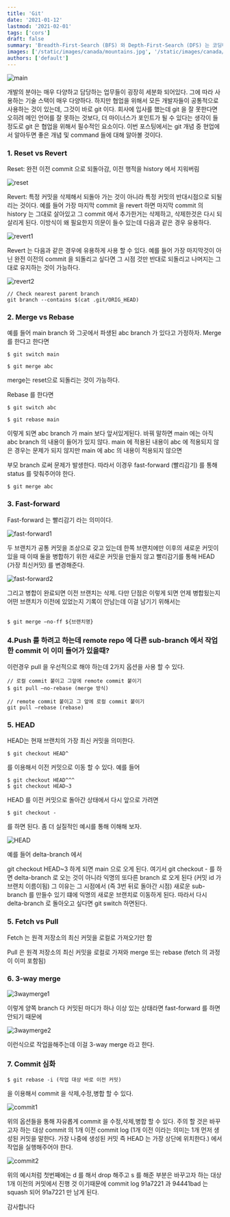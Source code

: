 ```yaml
---
title: 'Git'
date: '2021-01-12'
lastmod: '2021-02-01'
tags: ['cors']
draft: false
summary: 'Breadth-First-Search (BFS) 와 Depth-First-Search (DFS) 는 코딩테스트에서 정말 자주나오는 단골문제유형 중에 하나이다. 따라서 코딩테스트를 준비한다면 이 둘의 개념 및 접근 방법에 대해 정확히 알고 있는 것이 중요하다.'
images: ['/static/images/canada/mountains.jpg', '/static/images/canada/toronto.jpg']
authors: ['default']
---
```


![main](/static/git/cover.jpg)

개발의 분야는 매우 다양하고 담당하는 업무들이 굉장히 세분화 되어있다. 그에 따라 사용하는 기술 스택이 매우 다양하다. 하지만 협업을 위해서 모든 개발자들이 공통적으로 사용하는 것이 있는데, 그것이 바로 git 이다. 회사에 입사를 했는데 git 을 잘 못한다면 오히려 메인 언어를 잘 못하는 것보다, 더 마이너스가 포인트가 될 수 있다는 생각이 들정도로 git 은 협업을 위해서 필수적인 요소이다. 이번 포스팅에서는 git 개념 중 현업에서 알아두면 좋은 개념 및 command 들에 대해 알아볼 것이다.

### 1. Reset vs Revert

Reset: 완전 이전 commit 으로 되돌아감, 이전 행적을 history 에서 지워버림

![reset](/static/git/reset.png)

Revert: 특정 커밋을 삭제해서 되돌아 가는 것이 아니라 특정 커밋의 반대시점으로 되될리는 것이다. 예를 들어 가장 마지막 commit 을 revert 하면 마지막 commit 의 history 는 그대로 살아있고 그 commit 에서 추가한거는 삭제하고, 삭제한것은 다시 되살리게 된다. 이방식이 왜 필요한지 의문이 들수 있는데 다음과 같은 경우 유용하다.

![revert1](/static/git/revert1.png)

Revert 는 다음과 같은 경우에 유용하게 사용 할 수 있다. 예를 들어 가장 마지막것이 아닌 완전 이전의 commit 을 되돌리고 싶다면 그 시점 것만 반대로 되돌리고 나머지는 그대로 유지하는 것이 가능하다.

![revert2](/static/git/revert2.png)

```tsx
// Check nearest parent branch
git branch --contains $(cat .git/ORIG_HEAD)
```

### 2. Merge vs Rebase

예를 들어 main branch 와 그곳에서 파생된 abc branch 가 있다고 가정하자. Merge 를 한다고 한다면

```tsx
$ git switch main

$ git merge abc
```

merge는 reset으로 되돌리는 것이 가능하다.

Rebase 를 한다면

```tsx
$ git switch abc

$ git rebase main
```

이렇게 되면 abc branch 가 main 보다 앞서있게된다. 바꿔 말하면 main 에는 아직 abc branch 의 내용이 들어가 있지 않다. main 에 적용된 내용이 abc 에 적용되지 않은 경우는 문제가 되지 않지만 main 에 abc 의 내용이 적용되지 않으면

부모 branch 로써 문제가 발생한다. 따라서 이경우 fast-forward (빨리감기) 를 통해 status 를 맞춰주어야 한다.

```tsx
$ git merge abc
```

### 3. Fast-forward

Fast-forward 는 빨리감기 라는 의미이다.

![fast-forward1](/static/git/fast-forward1.png)

두 브랜치가 공통 커밋을 조상으로 갖고 있는데 한쪽 브랜치에만 이후의 새로운 커밋이 있을 때 이때 둘을 병합하기 위한 새로운 커밋을 만들지 않고 빨리감기를 통해 HEAD (가장 최신커밋) 를 변경해준다.

![fast-forward2](/static/git/fast-forward2.png)

그리고 병합이 완료되면 이전 브랜치는 삭제. 다만 단점은 이렇게 되면 언제 병합됬는지 어떤 브랜치가 이전에 있었는지 기록이 안남는데 이걸 남기기 위해서는

```tsx

$ git merge —no-ff ${브랜치명}

```

### 4.Push 를 하려고 하는데 remote repo 에 다른 sub-branch 에서 작업한 commit 이 이미 들어가 있을때?

이런경우 pull 을 우선적으로 해야 하는데 2가지 옵션을 사용 할 수 있다.

```tsx
// 로컬 commit 붙이고 그앞에 remote commit 붙이기
$ git pull —no-rebase (merge 방식)

// remote commit 붙이고 그 앞에 로컬 commit 붙이기
git pull —rebase (rebase)
```

### 5. HEAD

HEAD는 현재 브랜치의 가장 최신 커밋을 의미한다.

```tsx
$ git checkout HEAD^
```

를 이용해서 이전 커밋으로 이동 할 수 있다. 예를 들어

```tsx
$ git checkout HEAD^^^
$ git checkout HEAD~3
```

HEAD 를 이전 커밋으로 돌아간 상태에서 다시 앞으로 가려면

```tsx
$ git checkout -
```

를 하면 된다. 좀 더 실질적인 예시를 통해 이해해 보자.

![HEAD](/static/git/head.png)

예를 들어 delta-branch 에서

git checkout HEAD~3 하게 되면 main 으로 오게 된다. 여기서 git checkout - 를 하면 delta-branch 로 오는 것이 아니라 익명의 또다른 branch 로 오게 된다 (커밋 id 가 브랜치 이름이됨) 그 이유는 그 시점에서 (즉 3번 뒤로 돌아간 시점) 새로운 sub-branch 를 만들수 있기 떄에 익명의 새로운 브랜치로 이동하게 된다. 따라서 다시 delta-branch 로 돌아오고 싶다면 git switch 하면된다.

### 5. Fetch vs Pull

Fetch 는 원격 저장소의 최신 커밋을 로컬로 가져오기만 함

Pull 은 원격 저장소의 최신 커밋을 로컬로 가져와 merge 또는 rebase (fetch 의 과정이 이미 포함됨)

### 6. 3-way merge

![3waymerge1](/static/git/3waymerge1.png)

이렇게 양쪽 branch 다 커밋된 마디가 하나 이상 있는 상태라면 fast-forward 를 하면 안되기 때문에

![3waymerge2](/static/git/3waymerge2.png)

이런식으로 작업을해주는데 이걸 3-way merge 라고 한다.

### 7. Commit 심화

```tsx
$ git rebase -i (작업 대상 바로 이전 커밋)
```

을 이용해서 commit 을 삭제,수정,병합 할 수 있다.

![commit1](/static/git/commit1.png)

위의 옵션들을 통해 자유롭게 commit 을 수정,삭제,병합 할 수 있다. 주의 할 것은 바꾸고자 하는 대상 commit 의 1개 이전 commit log (1개 이전 이라는 의미는 1개 먼저 생성된 커밋을 말한다. 가장 나중에 생성된 커밋 즉 HEAD 는 가장 상단에 위치한다.) 에서 작업을 실행해주어야 한다.

![commit2](/static/git/commit2.png)

위의 예시처럼 첫번째에는 d 를 해서 drop 해주고 s 를 해준 부분은 바꾸고자 하는 대상 1개 이전의 커밋에서 진행 것 이기때문에 commit log 91a7221 과 94441bad 는 squash 되어 91a7221 만 남게 된다.

감사합니다
